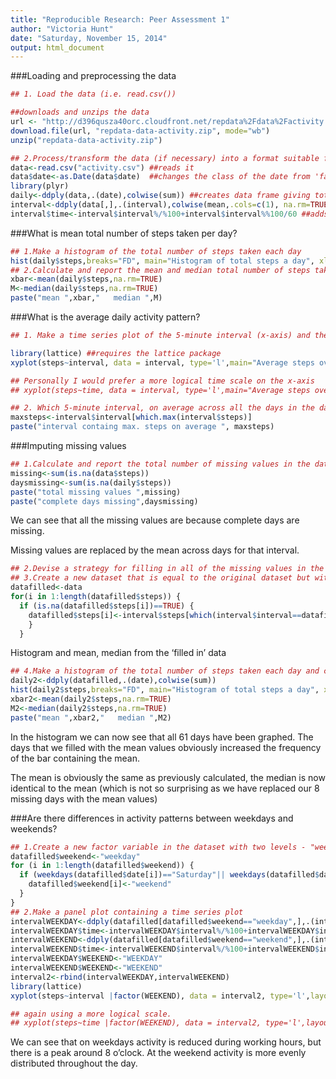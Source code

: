 ```yaml
---
title: "Reproducible Research: Peer Assessment 1"
author: "Victoria Hunt"
date: "Saturday, November 15, 2014"
output: html_document
---
```



###Loading and preprocessing the data


```r
## 1. Load the data (i.e. read.csv())

##downloads and unzips the data
url <- "http://d396qusza40orc.cloudfront.net/repdata%2Fdata%2Factivity.zip"
download.file(url, "repdata-data-activity.zip", mode="wb")
unzip("repdata-data-activity.zip")

## 2.Process/transform the data (if necessary) into a format suitable for your analysis
data<-read.csv("activity.csv") ##reads it
data$date<-as.Date(data$date)  ##changes the class of the date from 'factor' to 'date'
library(plyr)
daily<-ddply(data,.(date),colwise(sum)) ##creates data frame giving total steps per day
interval<-ddply(data[,],.(interval),colwise(mean,.cols=c(1), na.rm=TRUE),.cols=c(1)) ##creates dataframe with mean steps per interval 
interval$time<-interval$interval%/%100+interval$interval%%100/60 ##adds a column converting the interval to time (in hours)

```


###What is mean total number of steps taken per day?

```r
## 1.Make a histogram of the total number of steps taken each day
hist(daily$steps,breaks="FD", main="Histogram of total steps a day", xlab="steps")
## 2.Calculate and report the mean and median total number of steps taken per day
xbar<-mean(daily$steps,na.rm=TRUE)
M<-median(daily$steps,na.rm=TRUE)
paste("mean ",xbar,"   median ",M)

```

   
###What is the average daily activity pattern?
```r
## 1. Make a time series plot of the 5-minute interval (x-axis) and the average number of steps taken, averaged across all days (y-axis)

library(lattice) ##requires the lattice package
xyplot(steps~interval, data = interval, type='l',main="Average steps over a day")

## Personally I would prefer a more logical time scale on the x-axis
## xyplot(steps~time, data = interval, type='l',main="Average steps over a day")

## 2. Which 5-minute interval, on average across all the days in the dataset, contains the maximum number of steps?
maxsteps<-interval$interval[which.max(interval$steps)]
paste("interval containg max. steps on average ", maxsteps)
```



###Imputing missing values

```r
## 1.Calculate and report the total number of missing values in the dataset
missing<-sum(is.na(data$steps))
daysmissing<-sum(is.na(daily$steps))
paste("total missing values ",missing) 
paste("complete days missing",daysmissing)
```
We can see that all the missing values are because complete days are missing.

Missing values are replaced by the mean across days for that interval.

```r
## 2.Devise a strategy for filling in all of the missing values in the dataset. 
## 3.Create a new dataset that is equal to the original dataset but with the missing data filled in.
datafilled<-data
for(i in 1:length(datafilled$steps)) {
  if (is.na(datafilled$steps[i])==TRUE) {
    datafilled$steps[i]<-interval$steps[which(interval$interval==datafilled$interval[i])]
    }
  }
```

Histogram and mean, median from the 'filled in' data

```r
## 4.Make a histogram of the total number of steps taken each day and calculate and report the mean and median total number of steps taken per day
daily2<-ddply(datafilled,.(date),colwise(sum))
hist(daily2$steps,breaks="FD", main="Histogram of total steps a day", xlab="steps")
xbar2<-mean(daily2$steps,na.rm=TRUE)
M2<-median(daily2$steps,na.rm=TRUE)
paste("mean ",xbar2,"   median ",M2)


```

In the histogram we can now see that all 61 days have been graphed. The days that we filled with the mean values obviously increased the frequency of the bar containing the mean.

The mean is obviously the same as previously calculated, the median is now identical to the mean (which is not so surprising as we have replaced our 8 missing days with the mean values)

###Are there differences in activity patterns between weekdays and weekends?
```r
## 1.Create a new factor variable in the dataset with two levels - "weekday" and "weekend"
datafilled$weekend<-"weekday"
for (i in 1:length(datafilled$weekend)) {
  if (weekdays(datafilled$date[i])=="Saturday"|| weekdays(datafilled$date[i])=="Sunday") {
    datafilled$weekend[i]<-"weekend"
  }
}
## 2.Make a panel plot containing a time series plot
intervalWEEKDAY<-ddply(datafilled[datafilled$weekend=="weekday",],.(interval),colwise(mean,.cols=c(1), na.rm=TRUE))
intervalWEEKDAY$time<-intervalWEEKDAY$interval%/%100+intervalWEEKDAY$interval%%100/60
intervalWEEKEND<-ddply(datafilled[datafilled$weekend=="weekend",],.(interval),colwise(mean,.cols=c(1), na.rm=TRUE))
intervalWEEKEND$time<-intervalWEEKEND$interval%/%100+intervalWEEKEND$interval%%100/60
intervalWEEKDAY$WEEKEND<-"WEEKDAY"
intervalWEEKEND$WEEKEND<-"WEEKEND"
interval2<-rbind(intervalWEEKDAY,intervalWEEKEND)
library(lattice)
xyplot(steps~interval |factor(WEEKEND), data = interval2, type='l',layout=c(1,2),main="Average steps over a day")

## again using a more logical scale.
## xyplot(steps~time |factor(WEEKEND), data = interval2, type='l',layout=c(1,2))
```

We can see that on weekdays activity is reduced during working hours, but there is a peak around 8 o'clock. At the weekend activity is more evenly distributed throughout the day.


